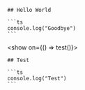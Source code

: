 <show on={true}>

    ## Hello World

    ```ts
    console.log("Goodbye")
    ```

</show>

<show on={() => test()}>

    ## Test

    ```ts
    console.log("Test")
    ```

</show>
